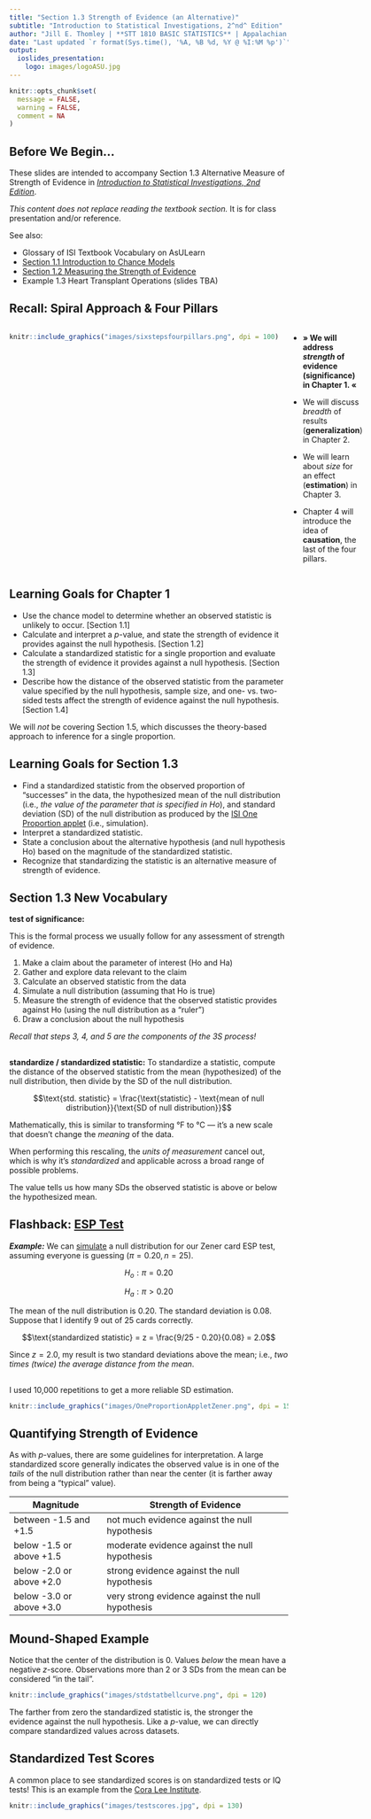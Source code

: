 ```yaml
---
title: "Section 1.3 Strength of Evidence (an Alternative)"
subtitle: "Introduction to Statistical Investigations, 2^nd^ Edition"
author: "Jill E. Thomley | **STT 1810 BASIC STATISTICS** | Appalachian State University"
date: "Last updated `r format(Sys.time(), '%A, %B %d, %Y @ %I:%M %p')`"
output: 
  ioslides_presentation:
    logo: images/logoASU.jpg
---
```


```r
knitr::opts_chunk$set(
  message = FALSE,
  warning = FALSE,
  comment = NA
)
```


## Before We Begin…

These slides are intended to accompany Section 1.3 Alternative Measure of Strength of Evidence in [*Introduction to Statistical Investigations, 2nd Edition*](http://www.isi-stats.com/isi/index2nd.html). 

*This content does not replace reading the textbook section.* It is for class presentation and/or reference.

See also:

* Glossary of ISI Textbook Vocabulary on AsULearn
* [Section 1.1 Introduction to Chance Models](https://stat-jet-asu.github.io/STT1810BasicStatistics/Slides/CH1_1.html)
* [Section 1.2 Measuring the Strength of Evidence](https://stat-jet-asu.github.io/STT1810BasicStatistics/Slides/CH1_2.html)
* Example 1.3 Heart Transplant Operations (slides TBA)


## Recall: Spiral Approach & Four Pillars

:::::: {style="display: flex;"}

::: {}

```r
knitr::include_graphics("images/sixstepsfourpillars.png", dpi = 100)
```

:::

::: {}

&nbsp;&nbsp;&nbsp;&nbsp;&nbsp;

:::

::: {}

* **&#187; We will address *strength* of evidence (significance) in Chapter 1. &#171;**

* We will discuss *breadth* of results (**generalization**) in Chapter 2.

* We will learn about *size* for an effect (**estimation**) in Chapter 3.

* Chapter 4 will introduce the idea of **causation**, the last of the four pillars. 

:::

::::


## Learning Goals for Chapter 1

* Use the chance model to determine whether an observed statistic is unlikely to occur. [Section 1.1]
* Calculate and interpret a *p*-value, and state the strength of evidence it provides against the null hypothesis. [Section 1.2]
* Calculate a standardized statistic for a single proportion and evaluate the strength of evidence it provides against a null hypothesis. [Section 1.3]
* Describe how the distance of the observed statistic from the parameter value specified by the null hypothesis, sample size, and one- vs. two-sided tests affect the strength of evidence against the null hypothesis. [Section 1.4]

We will *not* be covering Section 1.5, which discusses the theory-based approach to inference for a single proportion.


## Learning Goals for Section 1.3

* Find a standardized statistic from the observed proportion of “successes” in the data, the hypothesized mean of the null distribution (i.e., *the value of the parameter that is specified in Ho*), and standard deviation (SD) of the null distribution as produced by the [ISI One Proportion applet](http://www.isi-stats.com/isi2nd/ISIapplets2021.html) (i.e., simulation).
* Interpret a standardized statistic.
* State a conclusion about the alternative hypothesis (and null hypothesis Ho) based on the magnitude of the standardized statistic.
* Recognize that standardizing the statistic is an alternative measure of strength of evidence.


## Section 1.3 New Vocabulary

**test of significance:** 

This is the formal process we usually follow for any assessment of strength of evidence.

(1) Make a claim about the parameter of interest (Ho and Ha) 
(2) Gather and explore data relevant to the claim
(3) Calculate an observed statistic from the data
(4) Simulate a null distribution (assuming that Ho is true)
(5) Measure the strength of evidence that the observed statistic provides against Ho (using the null distribution as a "ruler")
(6) Draw a conclusion about the null hypothesis 

*Recall that steps 3, 4, and 5 are the components of the 3S process!*


## 

**standardize / standardized statistic:** To standardize a statistic, compute the distance of the observed statistic from the mean (hypothesized) of the null distribution, then divide by the SD of the null distribution.

$$\text{std. statistic} = \frac{\text{statistic} - \text{mean of null distribution}}{\text{SD of null distribution}}$$

Mathematically, this is similar to transforming °F to °C --- it's a new scale that doesn't change the *meaning* of the data. 

When performing this rescaling, the *units of measurement* cancel out, which is why it's *standardized* and applicable across a broad range of possible problems.

The value tells us how many SDs the observed statistic is above or below the hypothesized mean.


## Flashback: [ESP Test](https://stat-jet-asu.github.io/Slides/STT1810/ESPZenerCards.html)

***Example:*** We can [simulate](http://www.isi-stats.com/isi2nd/ISIapplets2021.html) a null distribution for our Zener card ESP test, assuming everyone is guessing ($\pi = 0.20, n = 25$). 

$$H_o: \pi = 0.20$$

$$H_a: \pi > 0.20$$

The mean of the null distribution is 0.20. The standard deviation is 0.08. Suppose that I identify 9 out of 25 cards correctly.

$$\text{standardized statistic} = z = \frac{9/25 - 0.20}{0.08} = 2.0$$

Since $z = 2.0$, my result is two standard deviations above the mean; i.e., *two times (twice) the average distance from the mean*.


## 

I used 10,000 repetitions to get a more reliable SD estimation.

```r
knitr::include_graphics("images/OneProportionAppletZener.png", dpi = 150)
```


## Quantifying Strength of Evidence

As with *p*-values, there are some guidelines for interpretation. A large standardized score generally indicates the observed value is in one of the *tails* of the null distribution rather than near the center (it is farther away from being a "typical" value).

| Magnitude                | Strength of Evidence                              |
|--------------------------|---------------------------------------------------|
| between -1.5 and +1.5    | not much evidence against the null hypothesis     |
| below -1.5 or above +1.5 | moderate evidence against the null hypothesis     |
| below -2.0 or above +2.0 | strong evidence against the null hypothesis       |
| below -3.0 or above +3.0 | very strong evidence against  the null hypothesis |


## Mound-Shaped Example

Notice that the center of the distribution is 0. Values *below* the mean have a negative $z$-score. Observations more than 2 or 3 SDs from the mean can be considered "in the tail".

```r
knitr::include_graphics("images/stdstatbellcurve.png", dpi = 120)
```

The farther from zero the standardized statistic is, the stronger the evidence against the null hypothesis. Like a *p*-value, we can directly compare standardized values across datasets.


## Standardized Test Scores

A common place to see standardized scores is on standardized tests or IQ tests! This is an example from the [Cora Lee Institute](https://coraleeinstitute.org/understanding-standardized-test-scores/).

```r
knitr::include_graphics("images/testscores.jpg", dpi = 130)
```

